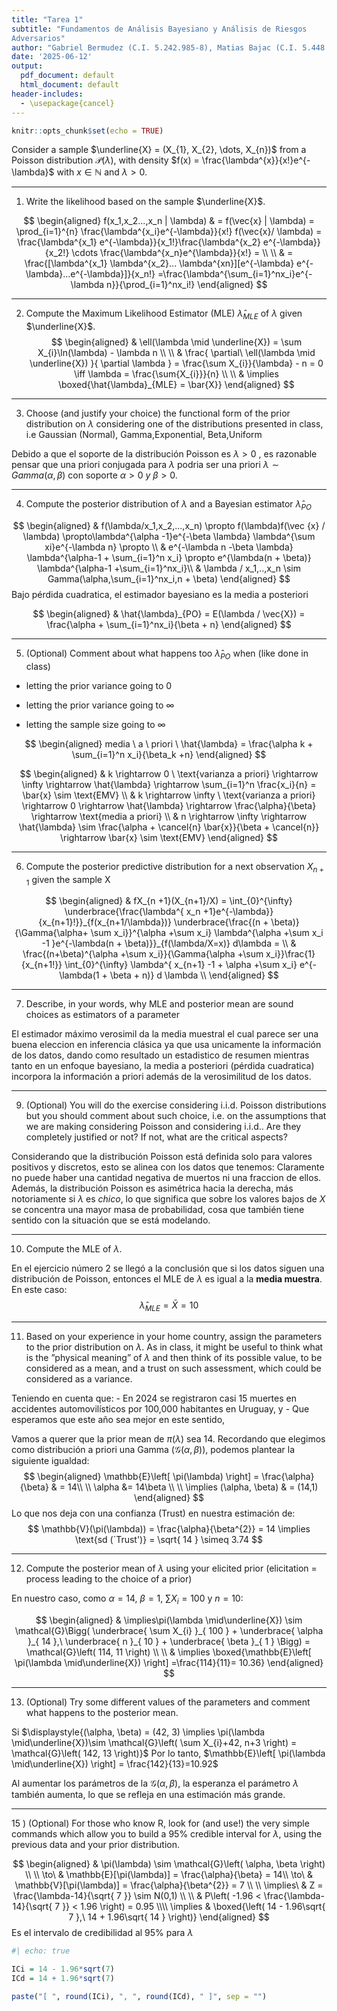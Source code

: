 ```yaml
---
title: "Tarea 1"
subtitle: "Fundamentos de Análisis Bayesiano y Análisis de Riesgos
Adversarios"
author: "Gabriel Bermudez (C.I. 5.242.985-8), Matias Bajac (C.I. 5.448.679-3)"
date: '2025-06-12'
output:
  pdf_document: default
  html_document: default
header-includes:
  - \usepackage{cancel}
---
```



```r
knitr::opts_chunk$set(echo = TRUE)
```

Consider a sample $\underline{X} = (X_{1}, X_{2}, \dots, X_{n})$ from a Poisson distribution $\mathcal{P}(\lambda)$, with density $f(x) = \frac{\lambda^{x}}{x!}e^{-\lambda}$ with $x \in \mathbb{N}$ and $\lambda>0$.

---

1) Write the likelihood based on the sample $\underline{X}$. 

$$
\begin{aligned}
f(x_1,x_2...,x_n | \lambda) & = f(\vec{x} | \lambda) = \prod_{i=1}^{n} \frac{\lambda^{x_i}e^{-\lambda}}{x!}
f(\vec{x}/ \lambda) = \frac{\lambda^{x_1} e^{-\lambda}}{x_1!}\frac{\lambda^{x_2} e^{-\lambda}}{x_2!} \cdots \frac{\lambda^{x_n}e^{\lambda}}{x!} = \\ \\
 & = \frac{[\lambda^{x_1} \lambda^{x_2}... \lambda^{xn}][e^{-\lambda} e^{-\lambda}...e^{-\lambda}]}{x_n!} =\frac{\lambda^{\sum_{i=1}^nx_i}e^{-\lambda n}}{\prod_{i=1}^nx_i!}
\end{aligned}
$$

---

2) Compute the Maximum Likelihood Estimator (MLE) $\hat{\lambda}_{MLE}$ of $\lambda$ given $\underline{X}$.
$$
\begin{aligned}
 &  \ell(\lambda \mid \underline{X}) = \sum X_{i}\ln(\lambda) - \lambda n \\ \\
 &  \frac{ \partial\ \ell(\lambda \mid \underline{X}) }{ \partial \lambda } = \frac{\sum X_{i}}{\lambda} -  n = 0 \iff \lambda = \frac{\sum{X_{i}}}{n} \\ \\
&  \implies \boxed{\hat{\lambda}_{MLE} = \bar{X}}
\end{aligned}
$$

---

3) Choose (and justify your choice) the functional form of the prior distribution on $\lambda$ considering one of the distributions presented in class, i.e Gaussian (Normal), Gamma,Exponential, Beta,Uniform

Debido a que el soporte de  la distribución Poisson es $\lambda > 0$ , es razonable pensar que una priori conjugada para $\lambda$ podria ser una priori  $\lambda \sim Gamma (\alpha,\beta)$ con soporte $\alpha >0 \ y\ \beta>0$.

---

4) Compute the posterior distribution of $\lambda$ and a Bayesian estimator $\hat{\lambda}_{PO}$

$$
\begin{aligned}
& f(\lambda/x_1,x_2,...,x_n) \propto f(\lambda)f(\vec {x} / \lambda) \propto\lambda^{\alpha -1}e^{-\beta \lambda} \lambda^{\sum xi}e^{-\lambda n} \propto \\ 
& e^{-\lambda n -\beta \lambda} \lambda^{\alpha-1 + \sum_{i=1}^n x_i} \propto e^{\lambda(n + \beta)} \lambda^{\alpha-1 +\sum_{i=1}^nx_i}\\
& \lambda / x_1,..,x_n \sim Gamma(\alpha,\sum_{i=1}^nx_i,n + \beta)
\end{aligned}
$$
Bajo pérdida cuadratica, el estimador bayesiano es la media a posteriori

$$
\begin{aligned}
& \hat{\lambda}_{PO} = E(\lambda / \vec{X}) = \frac{\alpha + \sum_{i=1}^nx_i}{\beta + n}
\end{aligned}
$$

---

5) (Optional) Comment about what happens too $\hat{\lambda}_{PO}$ when (like done in class)

- letting the prior variance going to 0

- letting the prior variance going to $\infty$

- letting the sample size going to $\infty$


$$
\begin{aligned}
media \ a \ priori \  \hat{\lambda}  = \frac{\alpha k + \sum_{i=1}^n x_i}{\beta_k +n}
\end{aligned}
$$


$$
\begin{aligned}
& k \rightarrow 0 \ \text{varianza a priori} \rightarrow \infty \rightarrow \hat{\lambda} \rightarrow \sum_{i=1}^n \frac{x_i}{n} = \bar{x} \sim \text{EMV} \\
& k \rightarrow \infty \ \text{varianza a priori} \rightarrow 0 \rightarrow \hat{\lambda} \rightarrow  \frac{\alpha}{\beta} \rightarrow \text{media a priori} \\
& n \rightarrow \infty \rightarrow \hat{\lambda} \sim \frac{\alpha + \cancel{n} \bar{x}}{\beta + \cancel{n}} \rightarrow \bar{x} \sim \text{EMV}
\end{aligned}
$$

---

6) Compute the posterior predictive distribution for a next observation $X_{n+1}$ given the sample X

$$
\begin{aligned}
& fX_{n +1}(X_{n+1}/X) = \int_{0}^{\infty} \underbrace{\frac{\lambda^{ x_n +1}e^{-\lambda}}{x_{n+1}!}}_{f(x_{n+1/\lambda})} \underbrace{\frac{(n + \beta)}{\Gamma{\alpha+ \sum x_i}}^{\alpha +\sum x_i}  \lambda^{\alpha +\sum x_i -1 }e^{-\lambda(n + \beta)}}_{f(\lambda/X=x)}  d\lambda = \\
& \frac{(n+\beta)^{\alpha +\sum x_i}}{\Gamma{\alpha +\sum x_i}}\frac{1}{x_{n+1!}} \int_{0}^{\infty} \lambda^{ x_{n+1} -1 + \alpha +\sum x_i} e^{-\lambda(1 + \beta + n)} d \lambda  \\
\end{aligned}
$$

---

7) Describe, in your words, why MLE and posterior mean are sound choices as estimators of a parameter 

El estimador máximo verosimil da la media muestral el cual parece ser una buena eleccion en inferencia clásica   ya que   usa unicamente la información de los datos,  dando como resultado un estadistico de resumen   mientras tanto  en un   enfoque bayesiano,  la media a posteriori (pérdida cuadratica) incorpora la información a priori además de la verosimilitud de los datos.

---

9) (Optional) You will do the exercise considering i.i.d. Poisson distributions but you should comment about such choice, i.e. on the assumptions that we are making considering Poisson and considering i.i.d.. Are they completely justified or not? If not, what are the critical aspects?

Considerando que la distribución Poisson está definida solo para valores positivos y discretos, esto se alinea con los datos que tenemos: Claramente no puede haber una cantidad negativa de muertos ni una fraccion de ellos.
Además, la distribución Poisson es asimétrica hacia la derecha, más notoriamente si $\lambda$ es *chico*, lo que significa que sobre los valores bajos de $X$ se concentra una mayor masa de probabilidad, cosa que también tiene sentido con la situación que se está modelando.

---

10) Compute the MLE of $\lambda$.

En el ejercicio número 2 se llegó a la conclusión que si los datos siguen una distribución de Poisson, entonces el MLE de $\lambda$ es igual a la **media muestra**.
En este caso:
$$
\hat{\lambda}_{MLE} = \bar{X} = 10
$$

---

11) Based on your experience in your home country, assign the parameters to the prior distribution on $\lambda$. As in class, it might be useful to think what is the ”physical meaning” of $\lambda$ and then think of its possible value, to be considered as a mean, and a trust on such assessment, which could be considered as a variance.

Teniendo en cuenta que:
- En 2024 se registraron casi 15 muertes en accidentes automovilísticos por 100,000 habitantes en Uruguay, y 
- Que esperamos que este año sea mejor en este sentido, 

Vamos a querer que la prior mean de $\pi(\lambda)$ sea 14. Recordando que elegimos como distribución a priori una Gamma ($\mathcal{G}(\alpha,\beta)$), podemos plantear la siguiente igualdad:
$$
\begin{aligned}
\mathbb{E}\left[ \pi(\lambda) \right] = \frac{\alpha}{\beta} & = 14\\ \\
\alpha &= 14\beta \\ \\
\implies (\alpha, \beta) & = (14,1)
\end{aligned}
$$
Lo que nos deja con una confianza (Trust) en nuestra estimación de:
$$
\mathbb{V}(\pi(\lambda)) = \frac{\alpha}{\beta^{2}} = 14 \implies \text{sd (`Trust')} = \sqrt{ 14 } \simeq 3.74
$$

---

12) Compute the posterior mean of $\lambda$ using your elicited prior (elicitation
= process leading to the choice of a prior)

En nuestro caso, como $\alpha=14$, $\beta=1$, $\sum X_{i}=100$ y $n=10$:

$$
\begin{aligned}
 & \implies\pi(\lambda \mid\underline{X}) \sim \mathcal{G}\Bigg( \underbrace{ \sum X_{i} }_{ 100 } + \underbrace{ \alpha }_{ 14 },\ \underbrace{ n }_{ 10 } + \underbrace{ \beta }_{ 1 } \Bigg) = \mathcal{G}\left( 114, 11 \right)  \\ \\
 & \implies \boxed{\mathbb{E}\left[ \pi(\lambda \mid\underline{X}) \right] =\frac{114}{11}= 10.36}
\end{aligned}
$$

---

13) (Optional) Try some different values of the parameters and comment what happens to the posterior mean.

Si $\displaystyle{(\alpha, \beta) = (42, 3) \implies \pi(\lambda \mid\underline{X})\sim \mathcal{G}\left( \sum X_{i}+42, n+3 \right) = \mathcal{G}\left( 142, 13 \right)}$
Por lo tanto, $\mathbb{E}\left[ \pi(\lambda \mid\underline{X}) \right] = \frac{142}{13}=10.92$

Al aumentar los parámetros de la $\mathcal{G}(\alpha, \beta)$,  la esperanza el parámetro $\lambda$ también aumenta, lo que se refleja en una estimación más grande.

---

15 ) (Optional) For those who know R, look for (and use!) the very simple commands which allow you to build a 95% credible interval for $\lambda$, using the previous data and your prior distribution.

$$
\begin{aligned}
 & \pi(\lambda) \sim \mathcal{G}\left( \alpha, \beta \right) \\ \\
\to\ & \mathbb{E}[\pi(\lambda)] = \frac{\alpha}{\beta} = 14\\
\to\ & \mathbb{V}[\pi(\lambda)] = \frac{\alpha}{\beta^{2}} = 7 \\ \\
\implies\  & Z = \frac{\lambda-14}{\sqrt{ 7 }} \sim N(0,1) \\ \\
 & P\left( -1.96 < \frac{\lambda-14}{\sqrt{ 7 }} < 1.96 \right) = 0.95 \\\\
\implies  & \boxed{\left( 14 - 1.96\sqrt{ 7 },\ 14 + 1.96\sqrt{ 14 } \right)}
\end{aligned}
$$
Es el intervalo de credibilidad al 95% para $\lambda$

```r
#| echo: true

ICi = 14 - 1.96*sqrt(7)
ICd = 14 + 1.96*sqrt(7)

paste("[ ", round(ICi), ", ", round(ICd), " ]", sep = "")
``` 



